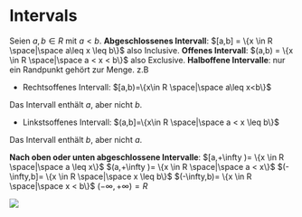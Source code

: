 
# Intervals

Seien $a,b \in R$ mit $a<b$.
**Abgeschlossenes Intervall**: $[a,b] = \{x \in R \space|\space a\leq x \leq b\}$ also Inclusive.
**Offenes Intervall**: $(a,b) = \{x \in R \space|\space a < x < b\}$ also Exclusive.
**Halboffene Intervalle**: nur ein Randpunkt gehört zur Menge. z.B

- Rechtsoffenes Intervall: $[a,b)=\{x\in R \space|\space a\leq x<b\}$

Das Intervall enthält $a$, aber nicht $b$.

- Linkstsoffenes Intervall: $(a,b]=\{x\in R \space|\space a < x \leq b\}$

Das Intervall enthält $b$, aber nicht $a$.

**Nach oben oder unten abgeschlossene Intervalle**:
$[a,+\infty )= \{x \in R \space|\space a \leq x\}$
$(a,+\infty )= \{x \in R \space|\space a < x\}$
$(-\infty,b]= \{x \in R \space|\space x \leq b\}$
$(-\infty,b)= \{x \in R \space|\space x < b\}$
$(-\infty,+\infty )= R$

<Image 
    src="/maths/intervalsLines.png"
    caption="All types of intervals visualized on the number line."
    width={700}
/>